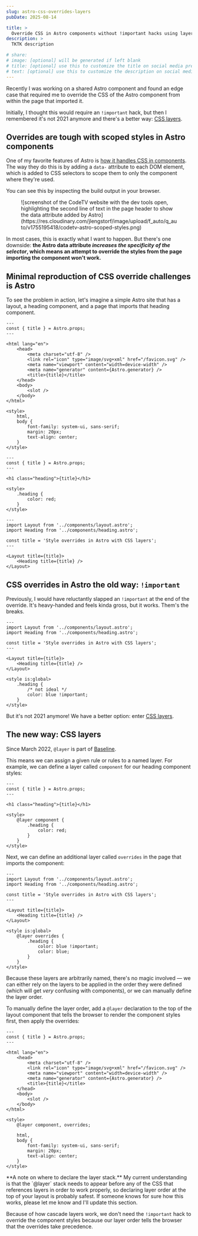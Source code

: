 ```yaml
---
slug: astro-css-overrides-layers
pubDate: 2025-08-14

title: >
  Override CSS in Astro components without !important hacks using layers
description: >
  TKTK description

# share:
# image: [optional] will be generated if left blank
# title: [optional] use this to customize the title on social media previews
# text: [optional] use this to customize the description on social media previews
---
```



Recently I was working on a shared Astro component and found an edge case that required me to override the CSS of the Astro component from within the page that imported it.

Initially, I thought this would require an `!important` hack, but then I remembered it's not 2021 anymore and there's a better way: [CSS layers](https://developer.mozilla.org/en-US/docs/Web/CSS/@layer).

## Overrides are tough with scoped styles in Astro components

One of my favorite features of Astro is [how it handles CSS in components](https://docs.astro.build/en/guides/styling/). The way they do this is by adding a `data-` attribute to each DOM element, which is added to CSS selectors to scope them to only the component where they're used.

You can see this by inspecting the build output in your browser.

<Figure caption="Astro sites use data attributes to scope CSS selectors to specific components.">
	![screenshot of the CodeTV website with the dev tools open, highlighting the second line of text in the page header to show the data attribute added by Astro](https://res.cloudinary.com/jlengstorf/image/upload/f_auto/q_auto/v1755195418/codetv-astro-scoped-styles.png)
</Figure>

In most cases, this is exactly what I want to happen. But there's one downside: **the Astro data attribute _increases the specificity of the selector_, which means an attempt to override the styles from the page importing the component won't work.**

## Minimal reproduction of CSS override challenges is Astro

To see the problem in action, let's imagine a simple Astro site that has a layout, a heading component, and a page that imports that heading component.

```astro title="src/components/layout.astro"
---
const { title } = Astro.props;
---

<html lang="en">
	<head>
		<meta charset="utf-8" />
		<link rel="icon" type="image/svg+xml" href="/favicon.svg" />
		<meta name="viewport" content="width=device-width" />
		<meta name="generator" content={Astro.generator} />
		<title>{title}</title>
	</head>
	<body>
		<slot />
	</body>
</html>

<style>
	html,
	body {
		font-family: system-ui, sans-serif;
		margin: 20px;
		text-align: center;
	}
</style>

```

```astro title="src/components/heading.astro"
---
const { title } = Astro.props;
---

<h1 class="heading">{title}</h1>

<style>
	.heading {
		color: red;
	}
</style>
```

```astro title="src/pages/index.astro"
---
import Layout from '../components/layout.astro';
import Heading from '../components/heading.astro';

const title = 'Style overrides in Astro with CSS layers';
---

<Layout title={title}>
	<Heading title={title} />
</Layout>
```

## CSS overrides in Astro the old way: `!important`

Previously, I would have reluctantly slapped an `!important` at the end of the override. It's heavy-handed and feels kinda gross, but it works. Them's the breaks.

```astro title="src/pages/index.astro" mark={14-15}
---
import Layout from '../components/layout.astro';
import Heading from '../components/heading.astro';

const title = 'Style overrides in Astro with CSS layers';
---

<Layout title={title}>
	<Heading title={title} />
</Layout>

<style is:global>
	.heading {
		/* not ideal */
		color: blue !important;
	}
</style>
```

But it's not 2021 anymore! We have a better option: enter [CSS layers](https://developer.mozilla.org/en-US/docs/Web/CSS/@layer).

## The new way: CSS layers

Since March 2022, `@layer` is part of [Baseline](https://developer.mozilla.org/en-US/docs/Glossary/Baseline/Compatibility).

This means we can assign a given rule or rules to a named layer. For example, we can define a layer called `component` for our heading component styles:

```astro title="src/components/heading.astro" ins={8,12}
---
const { title } = Astro.props;
---

<h1 class="heading">{title}</h1>

<style>
	@layer component {
		.heading {
			color: red;
		}
	}
</style>

```

Next, we can define an additional layer called `overrides` in the page that imports the component:

```astro title="src/pages/index.astro" ins={13,16,18} del={15}
---
import Layout from '../components/layout.astro';
import Heading from '../components/heading.astro';

const title = 'Style overrides in Astro with CSS layers';
---

<Layout title={title}>
	<Heading title={title} />
</Layout>

<style is:global>
	@layer overrides {
		.heading {
			color: blue !important;
			color: blue;
		}
	}
</style>
```

Because these layers are arbitrarily named, there's no magic involved — we can either rely on the layers to be applied in the order they were defined (which will get _very_ confusing with components), or we can manually define the layer order.

To manually define the layer order, add a `@layer` declaration to the top of the layout component that tells the browser to render the component styles first, then apply the overrides:

```astro title="src/components/layout.astro" ins={19}
---
const { title } = Astro.props;
---

<html lang="en">
	<head>
		<meta charset="utf-8" />
		<link rel="icon" type="image/svg+xml" href="/favicon.svg" />
		<meta name="viewport" content="width=device-width" />
		<meta name="generator" content={Astro.generator} />
		<title>{title}</title>
	</head>
	<body>
		<slot />
	</body>
</html>

<style>
	@layer component, overrides;

	html,
	body {
		font-family: system-ui, sans-serif;
		margin: 20px;
		text-align: center;
	}
</style>
```

<Aside>
  **A note on where to declare the layer stack.** My current understanding is that the `@layer` stack needs to appear before any of the CSS that references layers in order to work properly, so declaring layer order at the top of your layout is probably safest. If someone knows for sure how this works, please let me know and I'll update this section.
</Aside>

Because of how cascade layers work, we don't need the `!important` hack to override the component styles because our layer order tells the browser that the overrides take precedence.
